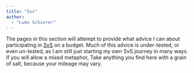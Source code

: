 ```yaml
--- 
title: "Svs" 
author: 
  - "Luke Schierer"
--- 
```


The pages in this section will attempt to provide what advice I can about
participating in [SvS][] on a budget.  Much of this advice is under-tested, or
even un-tested, as I am still just starting my own SvS journey in many ways.  If
you will allow a mixed metaphor, Take anything you find here with a grain of
salt, because your mileage may vary. 

[SVS]: <../reference/glossary/#SvS>
